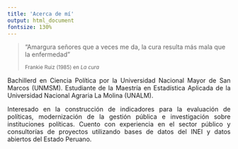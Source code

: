 ```yaml
---
title: 'Acerca de mí'
output: html_document
fontsize: 130%
---
```


<blockquote class="blockquote-reverse">
  <p>"Amargura señores que a veces me da, la cura resulta más mala que la enfermedad"</p>
  <small>Frankie Ruiz (1985) en <cite title="Source Title">La cura </cite></small>
</blockquote> 




<p>
<div style="text-align:justify"> Bachillerd en Ciencia Política por la Universidad Nacional Mayor de San Marcos (UNMSM). Estudiante de la Maestría en Estadística Aplicada de la Universidad Nacional Agraria La Molina (UNALM).


Interesado en la construcción de indicadores para la evaluación de políticas, modernización de la gestión pública e  investigación sobre instituciones políticas. Cuento con experiencia en el sector público y consultorías de proyectos utilizando bases de datos del INEI y datos abiertos del Estado Peruano.  </div>
</p>


